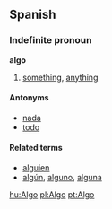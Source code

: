==Spanish==
===Indefinite pronoun===
'''algo'''

# [[something]], [[anything]]

====Antonyms====
*[[nada]]
*[[todo]]

====Related terms====
*[[alguien]]
*[[algún]], [[alguno]], [[alguna]]

[[hu:Algo]]
[[pl:Algo]]
[[pt:Algo]]